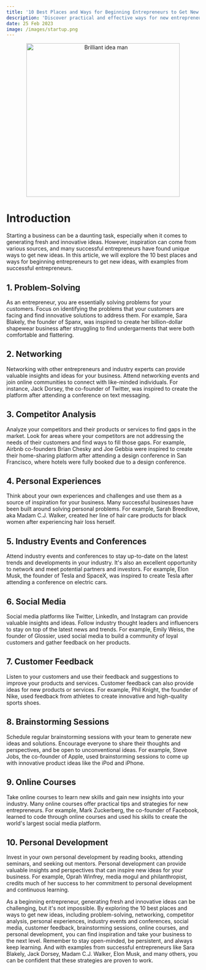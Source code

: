 ```yaml
---
title: '10 Best Places and Ways for Beginning Entrepreneurs to Get New Ideas'
description: 'Discover practical and effective ways for new entrepreneurs to generate new ideas and take their business to the next level, with examples from successful entrepreneurs.'
date: 25 Feb 2023
image: /images/startup.png
---
```


<center>
  <img src="/images/startup.png" alt="Brilliant idea man" width="400" />
</center>

# Introduction

Starting a business can be a daunting task, especially when it comes to generating fresh and innovative ideas. However, inspiration can come from various sources, and many successful entrepreneurs have found unique ways to get new ideas. In this article, we will explore the 10 best places and ways for beginning entrepreneurs to get new ideas, with examples from successful entrepreneurs.

## 1. Problem-Solving

As an entrepreneur, you are essentially solving problems for your customers. Focus on identifying the problems that your customers are facing and find innovative solutions to address them. For example, Sara Blakely, the founder of Spanx, was inspired to create her billion-dollar shapewear business after struggling to find undergarments that were both comfortable and flattering.

## 2. Networking

Networking with other entrepreneurs and industry experts can provide valuable insights and ideas for your business. Attend networking events and join online communities to connect with like-minded individuals. For instance, Jack Dorsey, the co-founder of Twitter, was inspired to create the platform after attending a conference on text messaging.

## 3. Competitor Analysis

Analyze your competitors and their products or services to find gaps in the market. Look for areas where your competitors are not addressing the needs of their customers and find ways to fill those gaps. For example, Airbnb co-founders Brian Chesky and Joe Gebbia were inspired to create their home-sharing platform after attending a design conference in San Francisco, where hotels were fully booked due to a design conference.

## 4. Personal Experiences

Think about your own experiences and challenges and use them as a source of inspiration for your business. Many successful businesses have been built around solving personal problems. For example, Sarah Breedlove, aka Madam C.J. Walker, created her line of hair care products for black women after experiencing hair loss herself.

## 5. Industry Events and Conferences

Attend industry events and conferences to stay up-to-date on the latest trends and developments in your industry. It's also an excellent opportunity to network and meet potential partners and investors. For example, Elon Musk, the founder of Tesla and SpaceX, was inspired to create Tesla after attending a conference on electric cars.

## 6. Social Media

Social media platforms like Twitter, LinkedIn, and Instagram can provide valuable insights and ideas. Follow industry thought leaders and influencers to stay on top of the latest news and trends. For example, Emily Weiss, the founder of Glossier, used social media to build a community of loyal customers and gather feedback on her products.

## 7. Customer Feedback

Listen to your customers and use their feedback and suggestions to improve your products and services. Customer feedback can also provide ideas for new products or services. For example, Phil Knight, the founder of Nike, used feedback from athletes to create innovative and high-quality sports shoes.

## 8. Brainstorming Sessions

Schedule regular brainstorming sessions with your team to generate new ideas and solutions. Encourage everyone to share their thoughts and perspectives, and be open to unconventional ideas. For example, Steve Jobs, the co-founder of Apple, used brainstorming sessions to come up with innovative product ideas like the iPod and iPhone.

## 9. Online Courses

Take online courses to learn new skills and gain new insights into your industry. Many online courses offer practical tips and strategies for new entrepreneurs. For example, Mark Zuckerberg, the co-founder of Facebook, learned to code through online courses and used his skills to create the world's largest social media platform.

## 10. Personal Development

Invest in your own personal development by reading books, attending seminars, and seeking out mentors. Personal development can provide valuable insights and perspectives that can inspire new ideas for your business. For example, Oprah Winfrey, media mogul and philanthropist, credits much of her success to her commitment to personal development and continuous learning.

As a beginning entrepreneur, generating fresh and innovative ideas can be challenging, but it's not impossible. By exploring the 10 best places and ways to get new ideas, including problem-solving, networking, competitor analysis, personal experiences, industry events and conferences, social media, customer feedback, brainstorming sessions, online courses, and personal development, you can find inspiration and take your business to the next level. Remember to stay open-minded, be persistent, and always keep learning. And with examples from successful entrepreneurs like Sara Blakely, Jack Dorsey, Madam C.J. Walker, Elon Musk, and many others, you can be confident that these strategies are proven to work.
